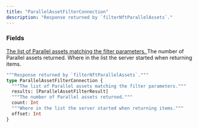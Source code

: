 ```yaml
---
title: "ParallelAssetFilterConnection"
description: "Response returned by `filterNftParallelAssets`."
---
```


### Fields

<a href="/api-reference/types/parallelassetfilterresult">
  <ResponseField name="results" type="[ParallelAssetFilterResult]">
    The list of Parallel assets matching the filter parameters.
  </ResponseField>
</a>

<ResponseField name="count" type="Int">
  The number of Parallel assets returned.
</ResponseField>

<ResponseField name="offset" type="Int">
  Where in the list the server started when returning items.
</ResponseField>


```graphql ParallelAssetFilterConnection
"""Response returned by `filterNftParallelAssets`."""
type ParallelAssetFilterConnection {
  """The list of Parallel assets matching the filter parameters."""
  results: [ParallelAssetFilterResult]
  """The number of Parallel assets returned."""
  count: Int
  """Where in the list the server started when returning items."""
  offset: Int
}
```
